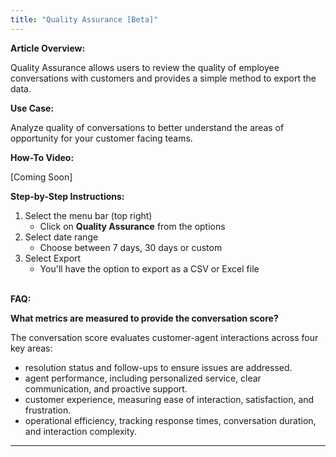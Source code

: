 ```yaml
---
title: "Quality Assurance [Beta]"
---
```


**Article Overview:**

Quality Assurance allows users to review the quality of employee conversations with customers and provides a simple method to export the data.

**Use Case:**

Analyze quality of conversations to better understand the areas of opportunity for your customer facing teams.

**How-To Video:**

[Coming Soon]

**Step-by-Step Instructions:**

1. Select the menu bar (top right)
   - Click on **Quality Assurance** from the options
2. Select date range
   - Choose between 7 days, 30 days or custom
3. Select Export
   - You'll have the option to export as a CSV or Excel file

\
**FAQ:**

**What metrics are measured to provide the conversation score?**

The conversation score evaluates customer-agent interactions across four key areas:

- resolution status and follow-ups to ensure issues are addressed.
- agent performance, including personalized service, clear communication, and proactive support.
- customer experience, measuring ease of interaction, satisfaction, and frustration.
- operational efficiency, tracking response times, conversation duration, and interaction complexity.

---